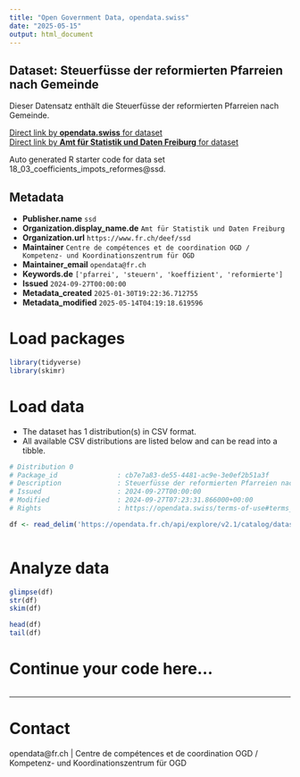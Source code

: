 ```yaml
---
title: "Open Government Data, opendata.swiss"
date: "2025-05-15"
output: html_document
---
```


## Dataset: Steuerfüsse der reformierten Pfarreien nach Gemeinde

Dieser Datensatz enthält die Steuerfüsse der reformierten Pfarreien nach Gemeinde.

[Direct link by **opendata.swiss** for dataset](https://opendata.swiss/de/dataset/steuerfusse-der-reformierten-pfarreien-nach-gemeinde)<br>
[Direct link by **Amt für Statistik und Daten Freiburg** for dataset](https://opendata.fr.ch/explore/dataset/18_03_coefficients_impots_reformes/)

Auto generated R starter code for data set 18_03_coefficients_impots_reformes@ssd.

## Metadata

- **Publisher.name** `ssd`
- **Organization.display_name.de** `Amt für Statistik und Daten Freiburg`
- **Organization.url** `https://www.fr.ch/deef/ssd`
- **Maintainer** `Centre de compétences et de coordination OGD / Kompetenz- und Koordinationszentrum für OGD`
- **Maintainer_email** `opendata@fr.ch`
- **Keywords.de** `['pfarrei', 'steuern', 'koeffizient', 'reformierte']`
- **Issued** `2024-09-27T00:00:00`
- **Metadata_created** `2025-01-30T19:22:36.712755`
- **Metadata_modified** `2025-05-14T04:19:18.619596`


# Load packages

```r

library(tidyverse)
library(skimr)

```

# Load data

-   The dataset has 1 distribution(s) in CSV format.
-   All available CSV distributions are listed below and can be read into a tibble.

```r

# Distribution 0
# Package_id               : cb7e7a83-de55-4481-ac9e-3e0ef2b51a3f
# Description              : Steuerfüsse der reformierten Pfarreien nach Gemeinde (csv)
# Issued                   : 2024-09-27T00:00:00
# Modified                 : 2024-09-27T07:23:31.866000+00:00
# Rights                   : https://opendata.swiss/terms-of-use#terms_by

df <- read_delim('https://opendata.fr.ch/api/explore/v2.1/catalog/datasets/18_03_coefficients_impots_reformes/exports/csv?use_labels=true')



```

# Analyze data

```r

glimpse(df)
str(df)
skim(df)

head(df)
tail(df)

```

# Continue your code here...

```r

```

------------------------------------------------------------------------

# Contact

opendata@fr.ch | Centre de compétences et de coordination OGD / Kompetenz- und Koordinationszentrum für OGD

